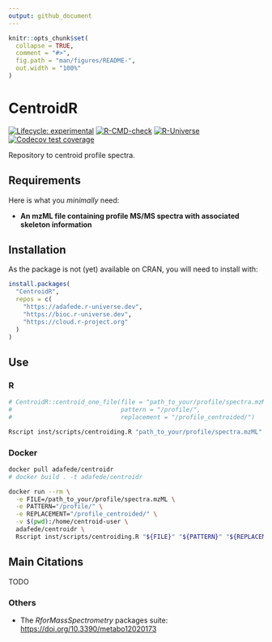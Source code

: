 ```yaml
---
output: github_document
---
```


<!-- README.md is generated from README.Rmd. Please edit that file -->

```r
knitr::opts_chunk$set(
  collapse = TRUE,
  comment = "#>",
  fig.path = "man/figures/README-",
  out.width = "100%"
)
```

# CentroidR 
<!-- <img src='https://raw.githubusercontent.com/adafede/CentroidR/main/man/figures/logo.svg' align="right" height="139" /> -->

<!-- badges: start -->
[![Lifecycle: experimental](https://img.shields.io/badge/lifecycle-experimental-orange.svg)](https://lifecycle.r-lib.org/articles/stages.html#experimental)
[![R-CMD-check](https://github.com/adafede/CentroidR/actions/workflows/R-CMD-check.yaml/badge.svg)](https://github.com/adafede/CentroidR/actions/workflows/R-CMD-check.yaml)
[![R-Universe](https://adafede.r-universe.dev/badges/CentroidR)](https://adafede.r-universe.dev/CentroidR)
[![Codecov test coverage](https://codecov.io/gh/adafede/CentroidR/graph/badge.svg)](https://app.codecov.io/gh/adafede/CentroidR)
<!-- badges: end -->

Repository to centroid profile spectra.

## Requirements

Here is what you *minimally* need:

- **An mzML file containing profile MS/MS spectra with associated skeleton information**

## Installation

As the package is not (yet) available on CRAN, you will need to install with:

``` r
install.packages(
  "CentroidR",
  repos = c(
    "https://adafede.r-universe.dev",
    "https://bioc.r-universe.dev",
    "https://cloud.r-project.org"
  )
)
```

## Use

### R

```r
# CentroidR::centroid_one_file(file = "path_to_your/profile/spectra.mzML",
#                              pattern = "/profile/",
#                              replacement = "/profile_centroided/")
```

``` bash
Rscript inst/scripts/centroiding.R "path_to_your/profile/spectra.mzML" "/profile/" "/profile_centroided/"
```

### Docker

``` bash
docker pull adafede/centroidr
# docker build . -t adafede/centroidr
```

``` bash
docker run --rm \
  -e FILE=/path_to_your/profile/spectra.mzML \
  -e PATTERN="/profile/" \
  -e REPLACEMENT="/profile_centroided/" \
  -v $(pwd):/home/centroid-user \
  adafede/centroidr \
  Rscript inst/scripts/centroiding.R "${FILE}" "${PATTERN}" "${REPLACEMENT}"
```

## Main Citations

TODO

### Others

- The *RforMassSpectrometry* packages suite: <https://doi.org/10.3390/metabo12020173>
